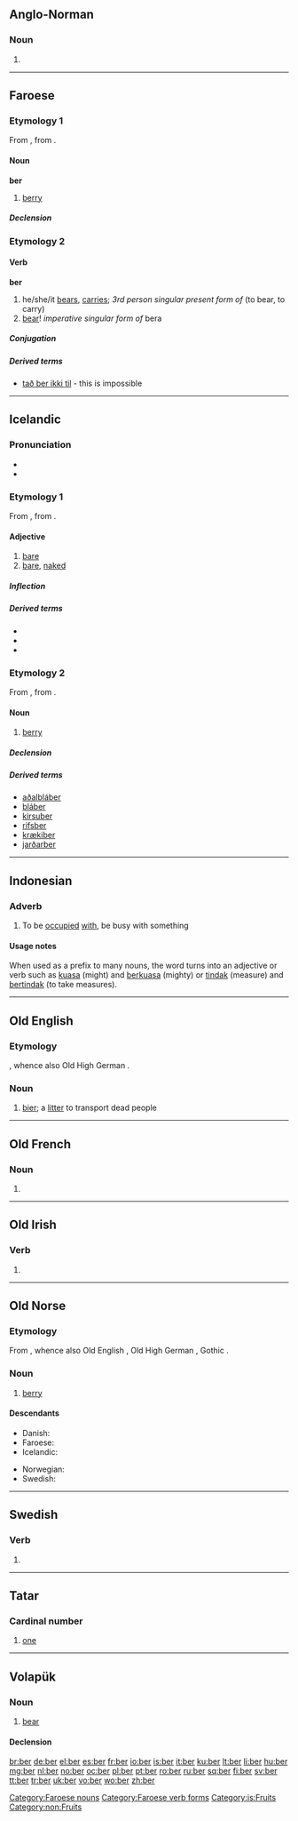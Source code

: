 {{also|bér}}
==Anglo-Norman==

===Noun===
{{infl|xno|noun form|g=m}}

# {{form of|Nominative singular|barun|lang=xno}}

----

==Faroese==

===Etymology 1===
From {{etyl|non|fo}} {{term|ber|lang=non}}, from {{proto|Germanic|basja-||bazja-|lang=fo}}.

====Noun====
'''ber''' {{n}}

# [[berry]]

=====Declension=====
{{fo-decl-noun-n22|ber}}

===Etymology 2===

====Verb====
'''ber'''

# he/she/it [[bears]], [[carries]]; ''3rd person singular present form of'' {{l|fo|bera}} (to bear, to carry)
# [[bear]]! ''imperative singular form of'' bera

=====Conjugation=====
{{fo-conj-54|b|e|r|o|a|ó}}

=====Derived terms=====
* [[tað ber ikki til]] - this is impossible

[[Category:Faroese nouns]]
[[Category:Faroese verb forms]]

----

==Icelandic==

===Pronunciation===
* {{IPA|/pɛːr/|lang=is}}
* {{rhymes|ɛːr|lang=is}}

===Etymology 1===
From {{etyl|non|is}} {{term|berr|lang=non}}, from {{proto|Germanic|bazaz|lang=is}}.

====Adjective====
{{is-adj|berari|berastur}}

# [[bare]]
# [[bare]], [[naked]]

=====Inflection=====
{{is-decl-adj-1|b|e|r}}

=====Derived terms=====
* {{l|is|allsber}}
* {{l|is|berrassaður}}
* {{l|is|ber er hver að baki, nema sér bróður eigi}}

===Etymology 2===
From {{etyl|non|is}} {{term|ber|lang=non}}, from {{proto|Germanic|basja-||bazja-|lang=is}}.

====Noun====
{{is-noun|n}}

# [[berry]]

=====Declension=====
{{is-decl-noun-n-s|b|e|r|j=j}}

=====Derived terms=====
* [[aðalbláber]]
* [[bláber]]
* [[kirsuber]]
* [[rifsber]]
* [[krækiber]]
* [[jarðarber]]

[[Category:is:Berries| ]]
[[Category:is:Fruits]]

----

==Indonesian==

===Adverb===
{{infl|id|adverb}}

# To be [[occupied]] [[with]], be busy with something

====Usage notes====
When used as a prefix to many nouns, the word turns into an adjective or verb such as [[kuasa]] (might) and [[berkuasa]] (mighty) or [[tindak]] (measure) and [[bertindak]] (to take measures).

----

==Old English==

===Etymology===
{{proto|lang=ang|Germanic|bērō}}, whence also Old High German {{term|bara|bāra|lang=goh}}.

===Noun===
{{ang-noun|g=f|head=bēr}}

# [[bier]]; a [[litter]] to transport dead people

----

==Old French==

===Noun===
{{infl|fro|noun form|g=m}}

# {{form of|Nominative singular|baron|lang=fro}}

----
==Old Irish==
===Verb===
{{infl|sga|verb form|head=·ber}}

# {{conjugation of|beirid||1|s|pres|sub|conjunct|lang=sga}}
----

==Old Norse==

===Etymology===
From {{proto|Germanic|basja-||bazja-|lang=non}}, whence also Old English {{term|berige|beriġe|lang=ang}}, Old High German {{term|beri|lang=goh}}, Gothic {{term|𐌱𐌰𐍃𐌹|tr=basi|sc=Goth}}.

===Noun===
{{infl|non|noun|g=n}}

# [[berry]]

====Descendants====
{{top2}}
* Danish: {{t|da|bær|n}}
* Faroese: {{t|fo|ber|n}}
* Icelandic: {{t|is|ber|n}}
{{mid2}}
* Norwegian: {{t|no|bær|n}}
* Swedish: {{t+|sv|bär|n}}
{{bottom}}

[[Category:non:Berries| ]]
[[Category:non:Fruits]]

----

==Swedish==

===Verb===
{{infl|sv|verb form}}

# {{sv-verb-form-pre|be}}

----

==Tatar==

===Cardinal number===
{{cardinalbox|tt||1|2||ike|ord=berençe}}

{{infl|tt|numeral|Cyrillic spelling|бер}}

# {{cardinal|lang=tt}} [[one]]

----

==Volapük==

===Noun===
{{vo-noun}}

# [[bear]]

====Declension====
{{vo-decl-noun}}

[[br:ber]]
[[de:ber]]
[[el:ber]]
[[es:ber]]
[[fr:ber]]
[[io:ber]]
[[is:ber]]
[[it:ber]]
[[ku:ber]]
[[lt:ber]]
[[li:ber]]
[[hu:ber]]
[[mg:ber]]
[[nl:ber]]
[[no:ber]]
[[oc:ber]]
[[pl:ber]]
[[pt:ber]]
[[ro:ber]]
[[ru:ber]]
[[sq:ber]]
[[fi:ber]]
[[sv:ber]]
[[tt:ber]]
[[tr:ber]]
[[uk:ber]]
[[vo:ber]]
[[wo:ber]]
[[zh:ber]]